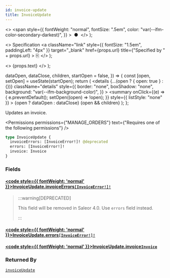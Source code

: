 ```yaml
---
id: invoice-update
title: InvoiceUpdate
---
```


  <>
    <span
      style={{
        fontWeight: "normal",
        fontSize: ".5em",
        color: "var(--ifm-color-secondary-darkest)",
      }}
    >
      &nbsp;●&nbsp;
    </span>
  </>
);

  <>
    Specification
    <a
      className="link"
      style={{ fontSize: "1.5em", paddingLeft: "4px" }}
      target="\_blank"
      href={props.url}
      title={"Specified by " + props.url}
    >
      ⎘
    </a>
  </>
);

  <>
    <span className={props.class}>{props.text}</span>
  </>
);


  dataOpen,
  dataClose,
  children,
  startOpen = false,
}) => {
  const [open, setOpen] = useState(startOpen);
  return (
    <details
      {...(open ? { open: true } : {})}
      className="details"
      style={{
        border: "none",
        boxShadow: "none",
        background: "var(--ifm-background-color)",
      }}
    >
      <summary
        onClick={(e) => {
          e.preventDefault();
          setOpen((open) => !open);
        }}
        style={{ listStyle: "none" }}
      >
        {open ? dataOpen : dataClose}
      </summary>
      {open && children}
    </details>
  );
};

Updates an invoice.

<Permissions
  permissions={"MANAGE_ORDERS"}
  text={"Requires one of the following permissions"}
/>

```graphql
type InvoiceUpdate {
  invoiceErrors: [InvoiceError!]! @deprecated
  errors: [InvoiceError!]!
  invoice: Invoice
}
```

### Fields

#### [<code style={{ fontWeight: 'normal' }}>InvoiceUpdate.<b>invoiceErrors</b></code>](#)<Bullet />[`[InvoiceError!]!`](../../../api-reference/orders/objects/invoice-error) <Badge class="badge badge--deprecated badge--secondary" text="deprecated"/> <Badge class="badge badge--secondary" text="non-null"/> <Badge class="badge badge--secondary" text="object"/> <Badge class="badge badge--secondary" text="orders"/>

> :::warning[DEPRECATED]
>
> This field will be removed in Saleor 4.0. Use `errors` field instead.
>
> :::

#### [<code style={{ fontWeight: 'normal' }}>InvoiceUpdate.<b>errors</b></code>](#)<Bullet />[`[InvoiceError!]!`](../../../api-reference/orders/objects/invoice-error) <Badge class="badge badge--secondary" text="non-null"/> <Badge class="badge badge--secondary" text="object"/> <Badge class="badge badge--secondary" text="orders"/>

>

#### [<code style={{ fontWeight: 'normal' }}>InvoiceUpdate.<b>invoice</b></code>](#)<Bullet />[`Invoice`](../../../api-reference/orders/objects/invoice) <Badge class="badge badge--secondary" text="object"/> <Badge class="badge badge--secondary" text="orders"/>

>

### Returned By

[`invoiceUpdate`](../../../api-reference/orders/mutations/invoice-update) <Badge class="badge badge--secondary" text="mutation"/>

